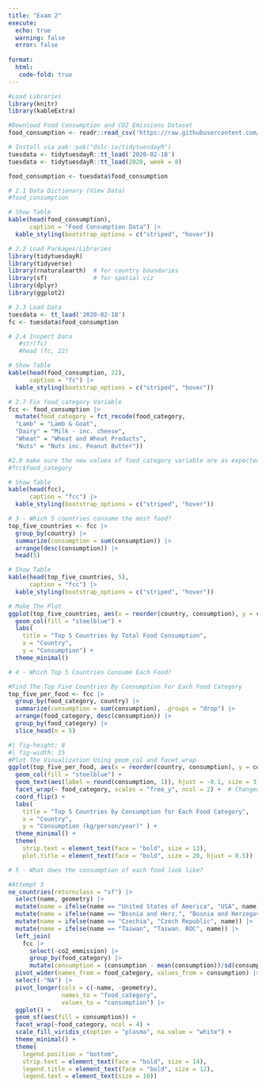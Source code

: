 ```yaml
---
title: "Exam 2"
execute: 
  echo: true 
  warning: false
  error: false 
  
format: 
  html:
   code-fold: true 
--- 
```


```r
#Load Libraries 
library(knitr)
library(kableExtra)

#Download Food Consumption and CO2 Emissions Dataset
food_consumption <- readr::read_csv('https://raw.githubusercontent.com/rfordatascience/tidytuesday/main/data/2020/2020-02-18/food_consumption.csv')

# Install via pak::pak("dslc-io/tidytuesdayR")
tuesdata <- tidytuesdayR::tt_load('2020-02-18')
tuesdata <- tidytuesdayR::tt_load(2020, week = 8)

food_consumption <- tuesdata$food_consumption
```

```r
# 2.1 Data Dictionary (View Data)
#food_consumption

# Show Table
kable(head(food_consumption), 
      caption = "Food Consumption Data") |>
  kable_styling(bootstrap_options = c("striped", "hover"))
```


```r
# 2.2 Load Packages/Libraries
library(tidytuesdayR)
library(tidyverse)
library(rnaturalearth)  # for country boundaries 
library(sf)             # for spatial viz 
library(dplyr)
library(ggplot2)
```

```r
# 2.3 Load Data 
tuesdata <- tt_load('2020-02-18')
fc <- tuesdata$food_consumption
```

```r
# 2.4 Inspect Data 
   #str(fc)
   #head (fc, 22)

# Show Table
kable(head(food_consumption, 22), 
      caption = "fc") |>
  kable_styling(bootstrap_options = c("striped", "hover"))
```

```r
# 2.7 Fix food_category Variable 
fcc <- food_consumption |> 
  mutate(food_category = fct_recode(food_category,
  "Lamb" = "Lamb & Goat",
  "Dairy" = "Milk - inc. cheese",
  "Wheat" = "Wheat and Wheat Products",
  "Nuts" = "Nuts inc. Peanut Butter"))

#2.8 make sure the new values of food_category variable are as expected 
#fcc$food_category 

# Show Table
kable(head(fcc), 
      caption = "fcc") |>
  kable_styling(bootstrap_options = c("striped", "hover"))
```

```r
# 3 - Which 5 countries consume the most food?
top_five_countries <- fcc |>
  group_by(country) |>
  summarize(consumption = sum(consumption)) |>
  arrange(desc(consumption)) |>
  head(5)

# Show Table
kable(head(top_five_countries, 5), 
      caption = "fcc") |>
  kable_styling(bootstrap_options = c("striped", "hover"))
```

```r
# Make The Plot 
ggplot(top_five_countries, aes(x = reorder(country, consumption), y = consumption)) +
  geom_col(fill = "steelblue") +
  labs(
    title = "Top 5 Countries by Total Food Consumption",
    x = "Country",
    y = "Consumption") +
  theme_minimal()
```

```r
# 4 - Which Top 5 Countries Consume Each Food?

#Find The Top Five Countries By Consumption For Each Food Category 
top_five_per_food <- fcc |>
  group_by(food_category, country) |>
  summarize(consumption = sum(consumption), .groups = "drop") |>
  arrange(food_category, desc(consumption)) |>
  group_by(food_category) |>
  slice_head(n = 5)
```

```r
#| fig-height: 8
#| fig-width: 15
#Plot The Visualization Using geom_col and facet_wrap
ggplot(top_five_per_food, aes(x = reorder(country, consumption), y = consumption)) +
  geom_col(fill = "steelblue") +
  geom_text(aes(label = round(consumption, 1)), hjust = -0.1, size = 3) +  
  facet_wrap(~ food_category, scales = "free_y", ncol = 2) +  # Changed scales to "free_y"
  coord_flip() +
  labs(
    title = "Top 5 Countries by Consumption for Each Food Category",
    x = "Country",
    y = "Consumption (kg/person/year)" ) +
  theme_minimal() + 
  theme(
    strip.text = element_text(face = "bold", size = 13),
    plot.title = element_text(face = "bold", size = 20, hjust = 0.5))
```

```r
# 5 - What does the consumption of each food look like? 

#Attempt 3
ne_countries(returnclass = "sf") |>
  select(name, geometry) |>
  mutate(name = ifelse(name == "United States of America", "USA", name)) |>
  mutate(name = ifelse(name == "Bosnia and Herz.", "Bosnia and Herzegovina", name)) |>
  mutate(name = ifelse(name == "Czechia", "Czech Republic", name)) |>
  mutate(name = ifelse(name == "Taiwan", "Taiwan. ROC", name)) |>
  left_join(
    fcc |>
      select(-co2_emmission) |>
      group_by(food_category) |>
      mutate(consumption = (consumption - mean(consumption))/sd(consumption)), join_by(name == country)) |>
  pivot_wider(names_from = food_category, values_from = consumption) |>
  select(-"NA") |>
  pivot_longer(cols = c(-name, -geometry), 
               names_to = "food_category", 
               values_to = "consumption") |>
  ggplot() + 
  geom_sf(aes(fill = consumption)) + 
  facet_wrap(~food_category, ncol = 4) + 
  scale_fill_viridis_c(option = "plasma", na.value = "white") +
  theme_minimal() +
  theme(
    legend.position = "bottom",
    strip.text = element_text(face = "bold", size = 14),
    legend.title = element_text(face = "bold", size = 12),
    legend.text = element_text(size = 10))

```



